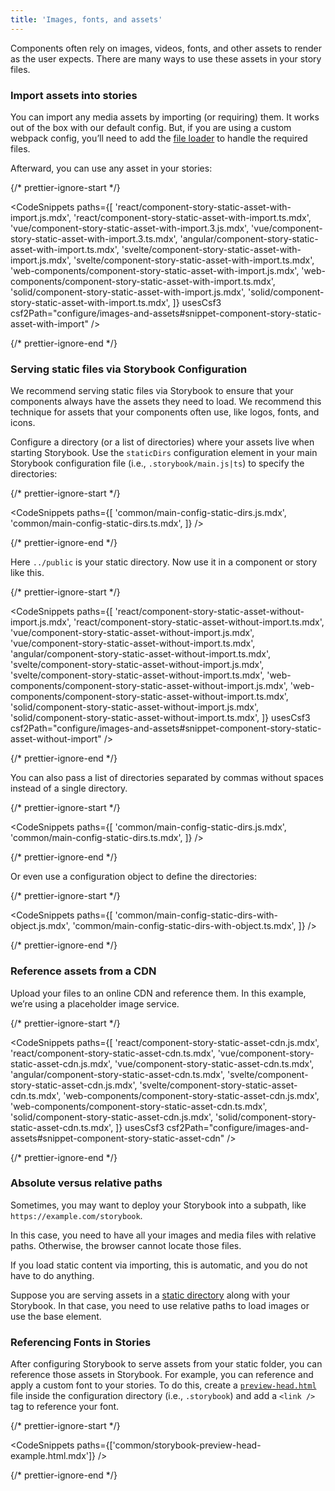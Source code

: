 ```yaml
---
title: 'Images, fonts, and assets'
---
```


Components often rely on images, videos, fonts, and other assets to render as the user expects. There are many ways to use these assets in your story files.

### Import assets into stories

You can import any media assets by importing (or requiring) them. It works out of the box with our default config. But, if you are using a custom webpack config, you’ll need to add the [file loader](https://webpack.js.org/loaders/) to handle the required files.

Afterward, you can use any asset in your stories:

{/* prettier-ignore-start */}

<CodeSnippets
  paths={[
    'react/component-story-static-asset-with-import.js.mdx',
    'react/component-story-static-asset-with-import.ts.mdx',
    'vue/component-story-static-asset-with-import.3.js.mdx',
    'vue/component-story-static-asset-with-import.3.ts.mdx',
    'angular/component-story-static-asset-with-import.ts.mdx',
    'svelte/component-story-static-asset-with-import.js.mdx',
    'svelte/component-story-static-asset-with-import.ts.mdx',
    'web-components/component-story-static-asset-with-import.js.mdx',
    'web-components/component-story-static-asset-with-import.ts.mdx',
    'solid/component-story-static-asset-with-import.js.mdx',
    'solid/component-story-static-asset-with-import.ts.mdx',
  ]}
  usesCsf3
  csf2Path="configure/images-and-assets#snippet-component-story-static-asset-with-import"
/>

{/* prettier-ignore-end */}

### Serving static files via Storybook Configuration

We recommend serving static files via Storybook to ensure that your components always have the assets they need to load. We recommend this technique for assets that your components often use, like logos, fonts, and icons.

Configure a directory (or a list of directories) where your assets live when starting Storybook. Use the `staticDirs` configuration element in your main Storybook configuration file (i.e., `.storybook/main.js|ts`) to specify the directories:

{/* prettier-ignore-start */}

<CodeSnippets
  paths={[
    'common/main-config-static-dirs.js.mdx',
    'common/main-config-static-dirs.ts.mdx',
  ]}
/>

{/* prettier-ignore-end */}

Here `../public` is your static directory. Now use it in a component or story like this.

{/* prettier-ignore-start */}

<CodeSnippets
  paths={[
    'react/component-story-static-asset-without-import.js.mdx',
    'react/component-story-static-asset-without-import.ts.mdx',
    'vue/component-story-static-asset-without-import.js.mdx',
    'vue/component-story-static-asset-without-import.ts.mdx',
    'angular/component-story-static-asset-without-import.ts.mdx',
    'svelte/component-story-static-asset-without-import.js.mdx',
    'svelte/component-story-static-asset-without-import.ts.mdx',
    'web-components/component-story-static-asset-without-import.js.mdx',
    'web-components/component-story-static-asset-without-import.ts.mdx',
    'solid/component-story-static-asset-without-import.js.mdx',
    'solid/component-story-static-asset-without-import.ts.mdx',
  ]}
  usesCsf3
  csf2Path="configure/images-and-assets#snippet-component-story-static-asset-without-import"
/>

{/* prettier-ignore-end */}

You can also pass a list of directories separated by commas without spaces instead of a single directory.

{/* prettier-ignore-start */}

<CodeSnippets
  paths={[
    'common/main-config-static-dirs.js.mdx',
    'common/main-config-static-dirs.ts.mdx',
  ]}
/>

{/* prettier-ignore-end */}

Or even use a configuration object to define the directories:

{/* prettier-ignore-start */}

<CodeSnippets
  paths={[
    'common/main-config-static-dirs-with-object.js.mdx',
    'common/main-config-static-dirs-with-object.ts.mdx',
  ]}
/>

{/* prettier-ignore-end */}

### Reference assets from a CDN

Upload your files to an online CDN and reference them. In this example, we’re using a placeholder image service.

{/* prettier-ignore-start */}

<CodeSnippets
  paths={[
    'react/component-story-static-asset-cdn.js.mdx',
    'react/component-story-static-asset-cdn.ts.mdx',
    'vue/component-story-static-asset-cdn.js.mdx',
    'vue/component-story-static-asset-cdn.ts.mdx',
    'angular/component-story-static-asset-cdn.ts.mdx',
    'svelte/component-story-static-asset-cdn.js.mdx',
    'svelte/component-story-static-asset-cdn.ts.mdx',
    'web-components/component-story-static-asset-cdn.js.mdx',
    'web-components/component-story-static-asset-cdn.ts.mdx',
    'solid/component-story-static-asset-cdn.js.mdx',
    'solid/component-story-static-asset-cdn.ts.mdx',
  ]}
  usesCsf3
  csf2Path="configure/images-and-assets#snippet-component-story-static-asset-cdn"
/>

{/* prettier-ignore-end */}

### Absolute versus relative paths

Sometimes, you may want to deploy your Storybook into a subpath, like `https://example.com/storybook`.

In this case, you need to have all your images and media files with relative paths. Otherwise, the browser cannot locate those files.

If you load static content via importing, this is automatic, and you do not have to do anything.

Suppose you are serving assets in a [static directory](#serving-static-files-via-storybook-configuration) along with your Storybook. In that case, you need to use relative paths to load images or use the base element.

### Referencing Fonts in Stories

After configuring Storybook to serve assets from your static folder, you can reference those assets in Storybook. For example, you can reference and apply a custom font to your stories. To do this, create a [`preview-head.html`](./story-rendering.md) file inside the configuration directory (i.e., `.storybook`) and add a `<link />` tag to reference your font.

{/* prettier-ignore-start */}

<CodeSnippets
  paths={['common/storybook-preview-head-example.html.mdx']} />

{/* prettier-ignore-end */}
